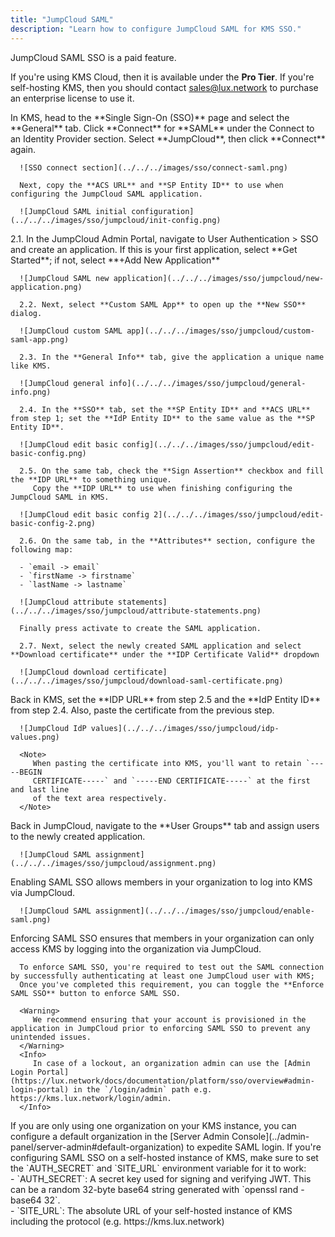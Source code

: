 ```yaml
---
title: "JumpCloud SAML"
description: "Learn how to configure JumpCloud SAML for KMS SSO."
---
```


<Info>
   JumpCloud SAML SSO is a paid feature.

   If you're using KMS Cloud, then it is available under the **Pro Tier**. If you're self-hosting KMS,
   then you should contact sales@lux.network to purchase an enterprise license to use it.
</Info>

<Steps>
   <Step title="Prepare the SAML SSO configuration in KMS">
      In KMS, head to the **Single Sign-On (SSO)** page and select the **General** tab. Click **Connect** for **SAML** under the Connect to an Identity Provider section. Select **JumpCloud**, then click **Connect** again.

      ![SSO connect section](../../../images/sso/connect-saml.png)

      Next, copy the **ACS URL** and **SP Entity ID** to use when configuring the JumpCloud SAML application.

      ![JumpCloud SAML initial configuration](../../../images/sso/jumpcloud/init-config.png)
   </Step>
   <Step title="Create a SAML application in JumpCloud">
      2.1. In the JumpCloud Admin Portal, navigate to User Authentication > SSO and create an application. If this is your first application, select **Get Started**; if not, select **+Add New Application**

      ![JumpCloud SAML new application](../../../images/sso/jumpcloud/new-application.png)

      2.2. Next, select **Custom SAML App** to open up the **New SSO** dialog.

      ![JumpCloud custom SAML app](../../../images/sso/jumpcloud/custom-saml-app.png)

      2.3. In the **General Info** tab, give the application a unique name like KMS.

      ![JumpCloud general info](../../../images/sso/jumpcloud/general-info.png)

      2.4. In the **SSO** tab, set the **SP Entity ID** and **ACS URL** from step 1; set the **IdP Entity ID** to the same value as the **SP Entity ID**.

      ![JumpCloud edit basic config](../../../images/sso/jumpcloud/edit-basic-config.png)

      2.5. On the same tab, check the **Sign Assertion** checkbox and fill the **IDP URL** to something unique.
         Copy the **IDP URL** to use when finishing configuring the JumpCloud SAML in KMS.

      ![JumpCloud edit basic config 2](../../../images/sso/jumpcloud/edit-basic-config-2.png)

      2.6. On the same tab, in the **Attributes** section, configure the following map:

      - `email -> email`
      - `firstName -> firstname`
      - `lastName -> lastname`

      ![JumpCloud attribute statements](../../../images/sso/jumpcloud/attribute-statements.png)

      Finally press activate to create the SAML application.

      2.7. Next, select the newly created SAML application and select **Download certificate** under the **IDP Certificate Valid** dropdown

      ![JumpCloud download certificate](../../../images/sso/jumpcloud/download-saml-certificate.png)
   </Step>
   <Step title="Finish configuring SAML in KMS">
      Back in KMS, set the **IDP URL** from step 2.5 and the **IdP Entity ID** from step 2.4. Also, paste the certificate from the previous step.

      ![JumpCloud IdP values](../../../images/sso/jumpcloud/idp-values.png)

      <Note>
         When pasting the certificate into KMS, you'll want to retain `-----BEGIN
         CERTIFICATE-----` and `-----END CERTIFICATE-----` at the first and last line
         of the text area respectively.
      </Note>
   </Step>
   <Step title="Assign users in JumpCloud to the application">
      Back in JumpCloud, navigate to the **User Groups** tab and assign users to the newly created application.

      ![JumpCloud SAML assignment](../../../images/sso/jumpcloud/assignment.png)
   </Step>
   <Step title="Enable SAML SSO in KMS">
      Enabling SAML SSO allows members in your organization to log into KMS via JumpCloud.

      ![JumpCloud SAML assignment](../../../images/sso/jumpcloud/enable-saml.png)
   </Step>
   <Step title="Enforce SAML SSO in KMS">
      Enforcing SAML SSO ensures that members in your organization can only access KMS
      by logging into the organization via JumpCloud.

      To enforce SAML SSO, you're required to test out the SAML connection by successfully authenticating at least one JumpCloud user with KMS;
      Once you've completed this requirement, you can toggle the **Enforce SAML SSO** button to enforce SAML SSO.

      <Warning>
         We recommend ensuring that your account is provisioned in the application in JumpCloud prior to enforcing SAML SSO to prevent any unintended issues.
      </Warning>
      <Info>
         In case of a lockout, an organization admin can use the [Admin Login Portal](https://lux.network/docs/documentation/platform/sso/overview#admin-login-portal) in the `/login/admin` path e.g. https://kms.lux.network/login/admin.
      </Info>
   </Step>
</Steps>

<Tip>
    If you are only using one organization on your KMS instance, you can configure a default organization in the [Server Admin Console](../admin-panel/server-admin#default-organization) to expedite SAML login.
</Tip>

<Note>
    If you're configuring SAML SSO on a self-hosted instance of KMS, make
    sure to set the `AUTH_SECRET` and `SITE_URL` environment variable for it to
    work:
    <div class="height:1px;"/>
    - `AUTH_SECRET`: A secret key used for signing and verifying JWT. This
    can be a random 32-byte base64 string generated with `openssl rand -base64
    32`.
    <div class="height:1px;"/>
    - `SITE_URL`: The absolute URL of your self-hosted instance of KMS including the protocol (e.g. https://kms.lux.network)
</Note>

